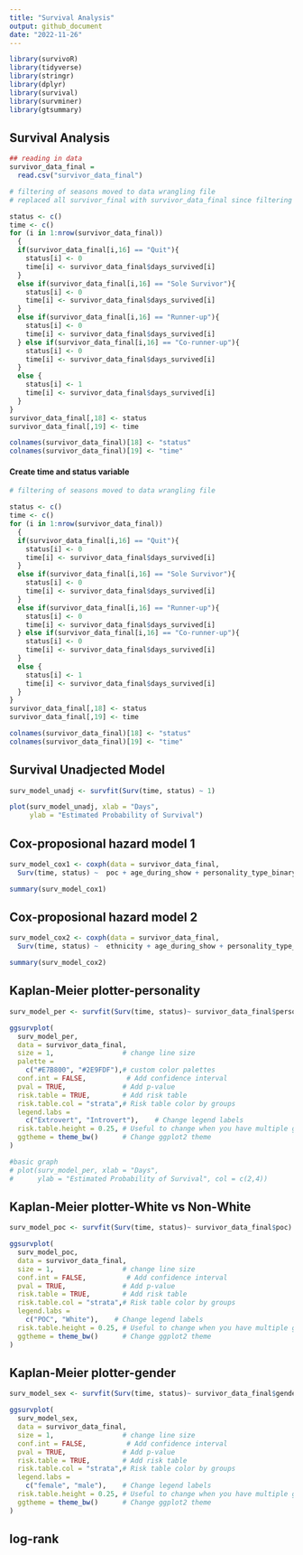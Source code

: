 ```yaml
---
title: "Survival Analysis"
output: github_document
date: "2022-11-26"
---
```


```r
library(survivoR)
library(tidyverse)
library(stringr)
library(dplyr)
library(survival)
library(survminer)
library(gtsummary)
```


## Survival Analysis


```r
## reading in data
survivor_data_final = 
  read.csv("survivor_data_final")
```

```r
# filtering of seasons moved to data wrangling file
# replaced all survivor_final with survivor_data_final since filtering was moved to use for EDA

status <- c()
time <- c()
for (i in 1:nrow(survivor_data_final))
  {
  if(survivor_data_final[i,16] == "Quit"){
    status[i] <- 0
    time[i] <- survivor_data_final$days_survived[i]
  }
  else if(survivor_data_final[i,16] == "Sole Survivor"){
    status[i] <- 0
    time[i] <- survivor_data_final$days_survived[i]
  } 
  else if(survivor_data_final[i,16] == "Runner-up"){
    status[i] <- 0
    time[i] <- survivor_data_final$days_survived[i]
  } else if(survivor_data_final[i,16] == "Co-runner-up"){
    status[i] <- 0
    time[i] <- survivor_data_final$days_survived[i]
  }
  else {
    status[i] <- 1
    time[i] <- survivor_data_final$days_survived[i]
  }
}
survivor_data_final[,18] <- status
survivor_data_final[,19] <- time

colnames(survivor_data_final)[18] <- "status"
colnames(survivor_data_final)[19] <- "time"
```

#### Create time and status variable
```r
# filtering of seasons moved to data wrangling file

status <- c()
time <- c()
for (i in 1:nrow(survivor_data_final))
  {
  if(survivor_data_final[i,16] == "Quit"){
    status[i] <- 0
    time[i] <- survivor_data_final$days_survived[i]
  }
  else if(survivor_data_final[i,16] == "Sole Survivor"){
    status[i] <- 0
    time[i] <- survivor_data_final$days_survived[i]
  } 
  else if(survivor_data_final[i,16] == "Runner-up"){
    status[i] <- 0
    time[i] <- survivor_data_final$days_survived[i]
  } else if(survivor_data_final[i,16] == "Co-runner-up"){
    status[i] <- 0
    time[i] <- survivor_data_final$days_survived[i]
  }
  else {
    status[i] <- 1
    time[i] <- survivor_data_final$days_survived[i]
  }
}
survivor_data_final[,18] <- status
survivor_data_final[,19] <- time

colnames(survivor_data_final)[18] <- "status"
colnames(survivor_data_final)[19] <- "time"
```

## Survival Unadjected Model
```r
surv_model_unadj <- survfit(Surv(time, status) ~ 1)

plot(surv_model_unadj, xlab = "Days",
     ylab = "Estimated Probability of Survival")
```

## Cox-proposional hazard model 1
```r
surv_model_cox1 <- coxph(data = survivor_data_final,
  Surv(time, status) ~  poc + age_during_show + personality_type_binary)

summary(surv_model_cox1)
```

## Cox-proposional hazard model 2
```r
surv_model_cox2 <- coxph(data = survivor_data_final,
  Surv(time, status) ~  ethnicity + age_during_show + personality_type_binary)

summary(surv_model_cox2)
```

## Kaplan-Meier plotter-personality
```r
surv_model_per <- survfit(Surv(time, status)~ survivor_data_final$personality_type_binary)

ggsurvplot(
  surv_model_per,
  data = survivor_data_final,
  size = 1,                 # change line size
  palette =
    c("#E7B800", "#2E9FDF"),# custom color palettes
  conf.int = FALSE,          # Add confidence interval
  pval = TRUE,              # Add p-value
  risk.table = TRUE,        # Add risk table
  risk.table.col = "strata",# Risk table color by groups
  legend.labs =
    c("Extrovert", "Introvert"),    # Change legend labels
  risk.table.height = 0.25, # Useful to change when you have multiple groups
  ggtheme = theme_bw()      # Change ggplot2 theme
)

#basic graph
# plot(surv_model_per, xlab = "Days",
#      ylab = "Estimated Probability of Survival", col = c(2,4))
```

## Kaplan-Meier plotter-White vs Non-White
```r
surv_model_poc <- survfit(Surv(time, status)~ survivor_data_final$poc)

ggsurvplot(
  surv_model_poc,
  data = survivor_data_final,
  size = 1,                 # change line size
  conf.int = FALSE,          # Add confidence interval
  pval = TRUE,              # Add p-value
  risk.table = TRUE,        # Add risk table
  risk.table.col = "strata",# Risk table color by groups
  legend.labs =
    c("POC", "White"),    # Change legend labels
  risk.table.height = 0.25, # Useful to change when you have multiple groups
  ggtheme = theme_bw()      # Change ggplot2 theme
)
```

## Kaplan-Meier plotter-gender
```r
surv_model_sex <- survfit(Surv(time, status)~ survivor_data_final$gender)

ggsurvplot(
  surv_model_sex,
  data = survivor_data_final,
  size = 1,                 # change line size
  conf.int = FALSE,          # Add confidence interval
  pval = TRUE,              # Add p-value
  risk.table = TRUE,        # Add risk table
  risk.table.col = "strata",# Risk table color by groups
  legend.labs =
    c("female", "male"),    # Change legend labels
  risk.table.height = 0.25, # Useful to change when you have multiple groups
  ggtheme = theme_bw()      # Change ggplot2 theme
)
```

## log-rank
